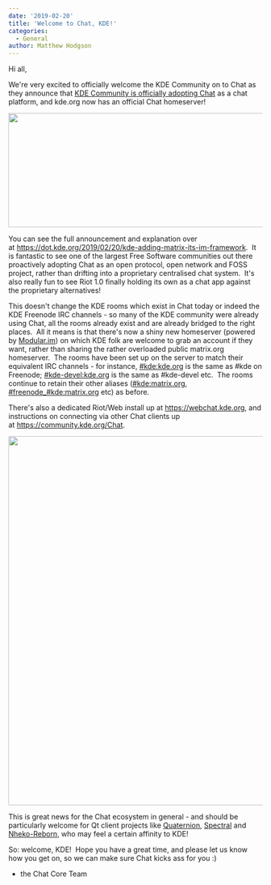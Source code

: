 ```yaml
---
date: '2019-02-20'
title: 'Welcome to Chat, KDE!'
categories:
  - General
author: Matthew Hodgson
---
```


Hi all,

We're very excited to officially welcome the KDE Community on to Chat as they announce that <a href="https://dot.kde.org/2019/02/20/kde-adding-matrix-its-im-framework">KDE Community is officially adopting Chat</a> as a chat platform, and kde.org now has an official Chat homeserver!

<a href="https://dot.kde.org/2019/02/20/kde-adding-matrix-its-im-framework"><img class="aligncenter wp-image-4015" src="/blog/wp-content/uploads/2019/02/kde-matrix-1-1024x355.png" alt="" width="653" height="226" /></a>

You can see the full announcement and explanation over at <a href="https://dot.kde.org/2019/02/20/kde-adding-matrix-its-im-framework">https://dot.kde.org/2019/02/20/kde-adding-matrix-its-im-framework</a>.  It is fantastic to see one of the largest Free Software communities out there proactively adopting Chat as an open protocol, open network and FOSS project, rather than drifting into a proprietary centralised chat system.  It's also really fun to see Riot 1.0 finally holding its own as a chat app against the proprietary alternatives!

This doesn't change the KDE rooms which exist in Chat today or indeed the KDE Freenode IRC channels - so many of the KDE community were already using Chat, all the rooms already exist and are already bridged to the right places.  All it means is that there's now a shiny new homeserver (powered by <a href="https://modular.im">Modular.im</a>) on which KDE folk are welcome to grab an account if they want, rather than sharing the rather overloaded public matrix.org homeserver.  The rooms have been set up on the server to match their equivalent IRC channels - for instance, <a href="https://to.chat.imzqqq.top/#/#kde:kde.org">#kde:kde.org</a> is the same as #kde on Freenode; <a href="https://to.chat.imzqqq.top/#/#kde-devel:kde.org">#kde-devel:kde.org</a> is the same as #kde-devel etc.  The rooms continue to retain their other aliases (<a href="https://to.chat.imzqqq.top/#/#kde:matrix.org">#kde:matrix.org</a>, <a href="https://to.chat.imzqqq.top/#/#freenode_#kde:matrix.org">#freenode_#kde:matrix.org</a> etc) as before.

There's also a dedicated Riot/Web install up at <a href="https://webchat.kde.org">https://webchat.kde.org</a>, and instructions on connecting via other Chat clients up at <a href="https://community.kde.org/Chat">https://community.kde.org/Chat</a>.

<a href="/blog/wp-content/uploads/2019/02/Screenshot-2019-02-20-at-01.56.40.png"><img class="aligncenter wp-image-4020" src="/blog/wp-content/uploads/2019/02/Screenshot-2019-02-20-at-01.56.40-1024x898.png" alt="" width="832" height="730" /></a>

This is great news for the Chat ecosystem in general - and should be particularly welcome for Qt client projects like <a href="https://github.com/QMatrixClient/Quaternion">Quaternion</a>, <a href="https://gitlab.com/spectral-im/spectral">Spectral</a> and <a href="https://github.com/Nheko-Reborn/nheko">Nheko-Reborn</a>, who may feel a certain affinity to KDE!

So: welcome, KDE!  Hope you have a great time, and please let us know how you get on, so we can make sure Chat kicks ass for you :)

- the Chat Core Team

&nbsp;
